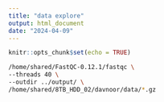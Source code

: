 ```yaml
---
title: "data explore"
output: html_document
date: "2024-04-09"
---
```


```r
knitr::opts_chunk$set(echo = TRUE)
```

```bash
/home/shared/FastQC-0.12.1/fastqc \
--threads 40 \
--outdir ../output/ \
/home/shared/8TB_HDD_02/davnoor/data/*.gz
```

